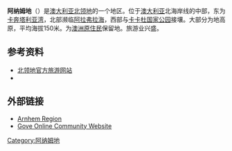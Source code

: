 {{Infobox Australian Place | type = region
| name     = 阿纳姆地
| state    = nt
| image    = Arnhem land locator zh.png
| imagesize = 160 
| caption  = 阿纳姆地在澳大利亚的位置
| pop      = 16,230
| pop_footnotes=(2007) 
| area     = 97000
| seat     = 
| region   = 
| fedgov   = [[林吉阿里_(澳大利亚国会选区)|林吉阿里]]
}}
'''阿纳姆地'''（{{lang-en|Arnhem Land}}）是[[澳大利亚|澳大利亚]][[北领地|北领地]]的一个地区。位于[[澳大利亚|澳大利亚]]北海岸线的中部，东为[[卡奔塔利亚湾|卡奔塔利亚湾]]，北部濒临[[阿拉弗拉海|阿拉弗拉海]]，西部与[[卡卡杜国家公园|卡卡杜国家公园]]接壤。大部分为地高原，平均海拔150米。为[[澳洲原住民|澳洲原住民]]保留地。旅游业兴盛。

==参考资料==
*[http://cn.travelnt.com/explore/kakadu-arnhem/arnhem-land.aspx 北领地官方旅游网站]{{dead link|date=2018年5月 |bot=InternetArchiveBot |fix-attempted=yes }}
*{{cite book zh |author=辞海编纂委员会 |title=《辞海》（1999年版） |format=M |edition=1 |location=上海 |publisher=上海辞书出版社 |date=2000 |pages= |id= ISBN 7-5326-0630-9}}
==外部链接==
{{commonscat|Arnhem Land}}
*[https://web.archive.org/web/20070909172729/http://www.nt.gov.au/business/documents/general/East%20Arnhem%20Region%20Snapshot%20Nov%202006.pdf Arnhem Region]
*[https://web.archive.org/web/20180805032742/http://goveonline.com/ Gove Online Community Website]



{{coord|12|43|51.02|S|134|35|34.13|E|display=title}}

[[Category:阿纳姆地|Category:阿纳姆地]]